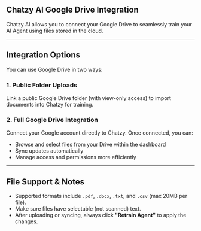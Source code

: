 ## Chatzy AI Google Drive Integration


Chatzy AI allows you to connect your Google Drive to seamlessly train your AI Agent using files stored in the cloud.

---

## Integration Options

You can use Google Drive in two ways:

### **1. Public Folder Uploads**
Link a public Google Drive folder (with view-only access) to import documents into Chatzy for training.

### **2. Full Google Drive Integration**
Connect your Google account directly to Chatzy. Once connected, you can:
- Browse and select files from your Drive within the dashboard
- Sync updates automatically
- Manage access and permissions more efficiently

---

## File Support & Notes

- Supported formats include `.pdf`, `.docx`, `.txt`, and `.csv` (max 20MB per file).
- Make sure files have selectable (not scanned) text.
- After uploading or syncing, always click **"Retrain Agent"** to apply the changes.

